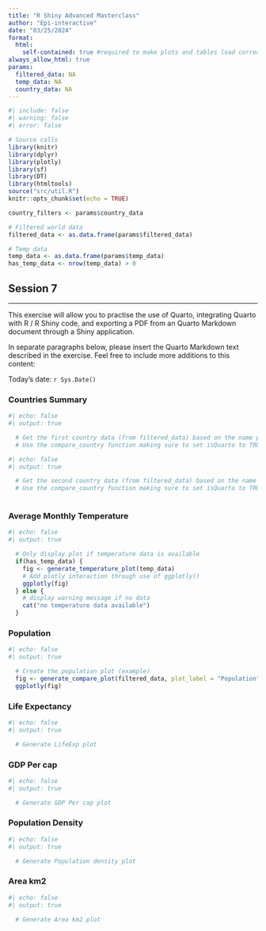 ```yaml
---
title: "R Shiny Advanced Masterclass"
author: "Epi-interactive"
date: "03/25/2024"
format: 
  html:
    self-contained: true #required to make plots and tables load correctly
always_allow_html: true
params:
  filtered_data: NA
  temp_data: NA
  country_data: NA
---
```


```r
#| include: false
#| warning: false
#| error: false

# Source calls
library(knitr)
library(dplyr)
library(plotly)
library(sf)
library(DT)
library(htmltools)
source("src/util.R")
knitr::opts_chunk$set(echo = TRUE)

country_filters <- params$country_data

# Filtered world data
filtered_data <- as.data.frame(params$filtered_data)

# Temp data
temp_data <- as.data.frame(params$temp_data)
has_temp_data <- nrow(temp_data) > 0

```

## Session 7

------------------------------------------------------------------------

This exercise will allow you to practise the use of Quarto, integrating Quarto with R / R Shiny code, and exporting a PDF from an Quarto Markdown document through a Shiny application.

In separate paragraphs below, please insert the Quarto Markdown text described in the exercise. Feel free to include more additions to this content:

Today's date: `r Sys.Date()`

### Countries Summary

``` r
#| echo: false
#| output: true

  # Get the first country data (from filtered_data) based on the name provided by country_filters
  # Use the compare_country function making sure to set isQuarto to TRUE

```

``` r
#| echo: false
#| output: true

  # Get the second country data (from filtered_data) based on the name provided by country_filters
  # Use the compare_country function making sure to set isQuarto to TRUE
  
```

### Average Monthly Temperature
 <!-- %>% filter (name_long %in% sel_countries) -->
``` r
#| echo: false
#| output: true

  # Only display plot if temperature data is available
  if(has_temp_data) {
    fig <- generate_temperature_plot(temp_data)
    # Add plotly interaction through use of ggplotly()
    ggplotly(fig)
  } else {
    # display warning message if no data
    cat("no temperature data available")
  }
```
 

### Population
``` r
#| echo: false
#| output: true

  # Create the population plot (example)
  fig <- generate_compare_plot(filtered_data, plot_label = "Population", plot_id = "pop")
  ggplotly(fig)
```

### Life Expectancy
``` r
#| echo: false
#| output: true

  # Generate LifeExp plot
```

### GDP Per cap
``` r
#| echo: false
#| output: true

  # Generate GDP Per cap plot
```

### Population Density
``` r
#| echo: false
#| output: true

  # Generate Population density plot
```

### Area km2
``` r
#| echo: false
#| output: true

  # Generate Area km2 plot
```













